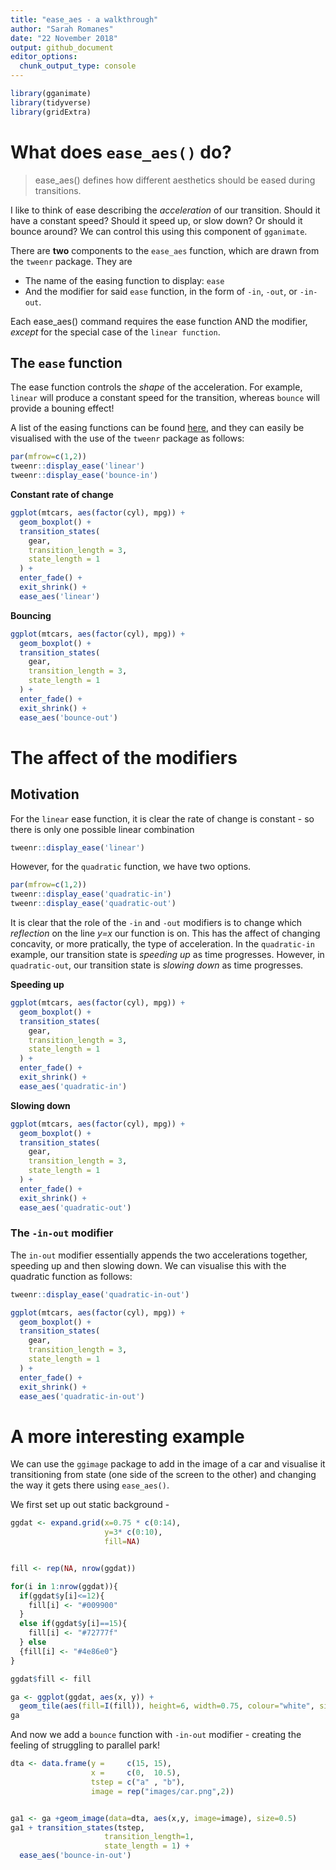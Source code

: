```yaml
---
title: "ease_aes - a walkthrough"
author: "Sarah Romanes"
date: "22 November 2018"
output: github_document
editor_options: 
  chunk_output_type: console
---
```


```r
library(gganimate)
library(tidyverse)
library(gridExtra)
```


# What does `ease_aes()` do?

> ease_aes() defines how different aesthetics should be eased during transitions.

I like to think of ease describing the *acceleration* of our transition. Should it have a constant speed? Should it speed up, or slow down? Or should it bounce around? We can control this using this component of `gganimate`.

There are **two** components to the `ease_aes` function, which are drawn from the `tweenr` package. They are 

* The name of the easing function to display: `ease`
* And the modifier for said `ease` function, in the form of `-in`, `-out`, or `-in-out`. 

Each ease_aes() command requires the ease function AND the modifier, *except* for the special case of the `linear function`. 


## The `ease` function

The ease function controls the *shape* of the acceleration. For example, `linear` will produce a constant speed for the transition, whereas `bounce` will provide a bouning effect! 

A list of the easing functions can be found [here](https://www.rdocumentation.org/packages/tweenr/versions/0.1.5/topics/display_ease), and they can easily be visualised with the use of the `tweenr` package as follows:

```r
par(mfrow=c(1,2))
tweenr::display_ease('linear')
tweenr::display_ease('bounce-in')
```


**Constant rate of change**

```r
ggplot(mtcars, aes(factor(cyl), mpg)) + 
  geom_boxplot() + 
  transition_states(
    gear,
    transition_length = 3,
    state_length = 1
  ) +
  enter_fade() + 
  exit_shrink() +
  ease_aes('linear')
```


**Bouncing**

```r
ggplot(mtcars, aes(factor(cyl), mpg)) + 
  geom_boxplot() + 
  transition_states(
    gear,
    transition_length = 3,
    state_length = 1
  ) +
  enter_fade() + 
  exit_shrink() +
  ease_aes('bounce-out')
```

# The affect of the modifiers

## Motivation

For the `linear` ease function, it is clear the rate of change is constant - so there is only one possible linear combination

```r
tweenr::display_ease('linear')
```

However, for the `quadratic` function, we have two options.

```r
par(mfrow=c(1,2))
tweenr::display_ease('quadratic-in')
tweenr::display_ease('quadratic-out')
```

It is clear that the role of the `-in` and `-out` modifiers is to change which *reflection* on the line *y=x* our function is on. This has the affect of changing concavity, or more pratically, the type of acceleration. In the `quadratic-in` example, our transition state is *speeding up* as time progresses. However, in `quadratic-out`, our transition state is *slowing down* as time progresses. 


**Speeding up**

```r
ggplot(mtcars, aes(factor(cyl), mpg)) + 
  geom_boxplot() + 
  transition_states(
    gear,
    transition_length = 3,
    state_length = 1
  ) +
  enter_fade() + 
  exit_shrink() +
  ease_aes('quadratic-in')
```


**Slowing down**

```r
ggplot(mtcars, aes(factor(cyl), mpg)) + 
  geom_boxplot() + 
  transition_states(
    gear,
    transition_length = 3,
    state_length = 1
  ) +
  enter_fade() + 
  exit_shrink() +
  ease_aes('quadratic-out')
```


### The `-in-out` modifier

The `in-out` modifier essentially appends the two accelerations together, speeding up and then slowing down. We can visualise this with the quadratic function as follows:

```r
tweenr::display_ease('quadratic-in-out')

ggplot(mtcars, aes(factor(cyl), mpg)) + 
  geom_boxplot() + 
  transition_states(
    gear,
    transition_length = 3,
    state_length = 1
  ) +
  enter_fade() + 
  exit_shrink() +
  ease_aes('quadratic-in-out')
```


# A more interesting example

We can use the `ggimage` package to add in the image of a car and visualise it transitioning from state (one side of the screen to the other) and changing the way it gets there using `ease_aes()`.

We first set up out static background -

```r
ggdat <- expand.grid(x=0.75 * c(0:14),
                     y=3* c(0:10),
                     fill=NA)


fill <- rep(NA, nrow(ggdat))

for(i in 1:nrow(ggdat)){
  if(ggdat$y[i]<=12){
    fill[i] <- "#009900"
  }
  else if(ggdat$y[i]==15){
    fill[i] <- "#72777f"
  } else
  {fill[i] <- "#4e86e0"}
}

ggdat$fill <- fill

ga <- ggplot(ggdat, aes(x, y)) +
  geom_tile(aes(fill=I(fill)), height=6, width=0.75, colour="white", size=1.2) +theme_void()
ga

```

And now we add a `bounce` function with `-in-out` modifier - creating the feeling of struggling to parallel park!

```r
dta <- data.frame(y =     c(15, 15),
                  x =     c(0,  10.5),
                  tstep = c("a" , "b"),
                  image = rep("images/car.png",2))


ga1 <- ga +geom_image(data=dta, aes(x,y, image=image), size=0.5)
ga1 + transition_states(tstep,
                     transition_length=1,
                     state_length = 1) +
  ease_aes('bounce-in-out')

```

